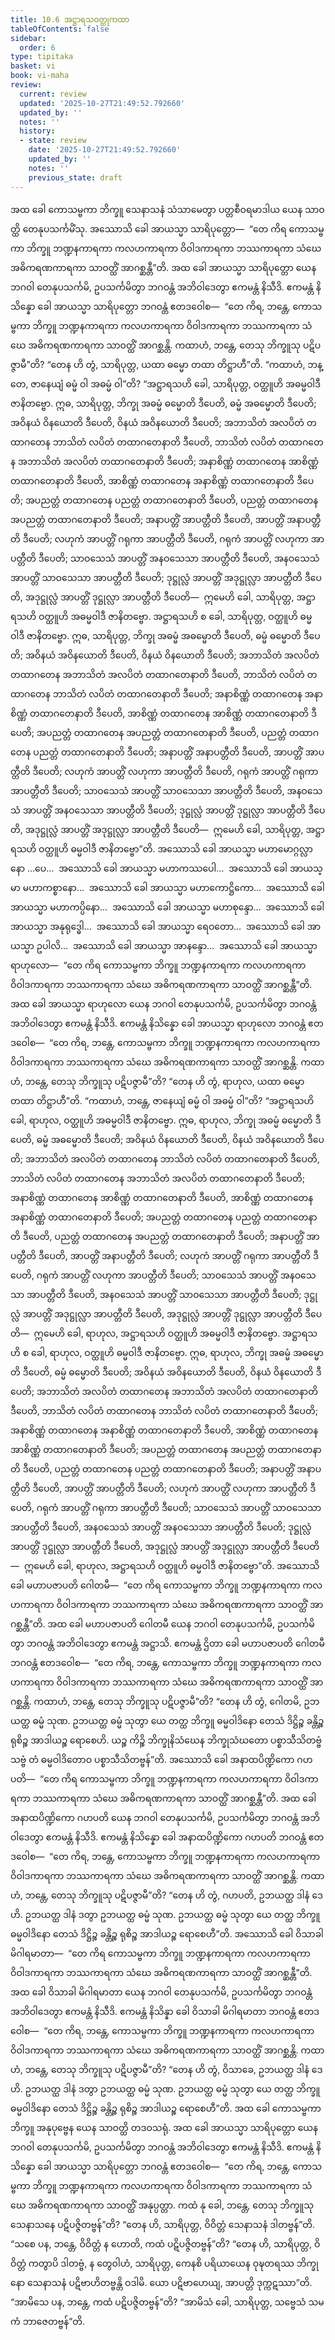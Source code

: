 ```yaml
---
title: 10.6 အဋ္ဌာရသဝတ္ထုကထာ
tableOfContents: false
sidebar:
  order: 6
type: tipitaka
basket: vi
book: vi-maha
review:
  current: review
  updated: '2025-10-27T21:49:52.792660'
  updated_by: ''
  notes: ''
  history:
  - state: review
    date: '2025-10-27T21:49:52.792660'
    updated_by: ''
    notes: ''
    previous_state: draft
---
```



<ReviewStatus review={frontmatter.review} showDetails={true} />

<HypothesisAnnotation frontmatter={frontmatter} />

<DynamicBreadcrumb />

<Division number="468" book="vi-maha" e="ch" v="3" p="501">

<Paragraph number="2003" book="vi-maha">
အထ ခေါ ကောသမ္ဗကာ ဘိက္ခူ သေနာသနံ သံသာမေတွာ ပတ္တစီဝရမာဒါယ ယေန သာဝတ္ထိ တေနုပသင်္ကမိံသု. အဿောသိ ခေါ အာယသ္မာ သာရိပုတ္တော—  “တေ ကိရ ကောသမ္ဗကာ ဘိက္ခူ ဘဏ္ဍနကာရကာ ကလဟကာရကာ ဝိဝါဒကာရကာ ဘဿကာရကာ သံဃေ အဓိကရဏကာရကာ သာဝတ္ထိံ အာဂစ္ဆန္တီ”တိ. အထ ခေါ အာယသ္မာ သာရိပုတ္တော ယေန ဘဂဝါ တေနုပသင်္ကမိ, ဥပသင်္ကမိတွာ ဘဂဝန္တံ အဘိဝါဒေတွာ ဧကမန္တံ နိသီဒိ. ဧကမန္တံ နိသိန္နော ခေါ အာယသ္မာ သာရိပုတ္တော ဘဂဝန္တံ ဧတဒဝေါစ—  “တေ ကိရ, ဘန္တေ, ကောသမ္ဗကာ ဘိက္ခူ ဘဏ္ဍနကာရကာ ကလဟကာရကာ ဝိဝါဒကာရကာ ဘဿကာရကာ သံဃေ အဓိကရဏကာရကာ သာဝတ္ထိံ အာဂစ္ဆန္တိ. ကထာဟံ, ဘန္တေ, တေသု ဘိက္ခူသု ပဋိပဇ္ဇာမီ”တိ? “တေန ဟိ တွံ, သာရိပုတ္တ, ယထာ ဓမ္မော တထာ တိဋ္ဌာဟီ”တိ. “ကထာဟံ, ဘန္တေ, ဇာနေယျံ ဓမ္မံ ဝါ အဓမ္မံ ဝါ”တိ?
</Paragraph>

<Paragraph number="2004" book="vi-maha">
“အဋ္ဌာရသဟိ ခေါ, သာရိပုတ္တ, ဝတ္ထူဟိ အဓမ္မဝါဒီ ဇာနိတဗ္ဗော. ဣဓ, သာရိပုတ္တ, ဘိက္ခု အဓမ္မံ ဓမ္မောတိ ဒီပေတိ, ဓမ္မံ အဓမ္မောတိ ဒီပေတိ; အဝိနယံ ဝိနယောတိ ဒီပေတိ, ဝိနယံ အဝိနယောတိ ဒီပေတိ; အဘာသိတံ အလပိတံ တထာဂတေန ဘာသိတံ လပိတံ တထာဂတေနာတိ ဒီပေတိ, ဘာသိတံ လပိတံ တထာဂတေန အဘာသိတံ အလပိတံ တထာဂတေနာတိ ဒီပေတိ; အနာစိဏ္ဏံ တထာဂတေန အာစိဏ္ဏံ တထာဂတေနာတိ ဒီပေတိ, အာစိဏ္ဏံ တထာဂတေန အနာစိဏ္ဏံ တထာဂတေနာတိ ဒီပေတိ; အပညတ္တံ တထာဂတေန ပညတ္တံ တထာဂတေနာတိ ဒီပေတိ, ပညတ္တံ တထာဂတေန အပညတ္တံ တထာဂတေနာတိ ဒီပေတိ; အနာပတ္တိံ အာပတ္တီတိ ဒီပေတိ, အာပတ္တိံ အနာပတ္တီတိ ဒီပေတိ; လဟုကံ အာပတ္တိံ ဂရုကာ အာပတ္တီတိ ဒီပေတိ, ဂရုကံ အာပတ္တိံ လဟုကာ အာပတ္တီတိ ဒီပေတိ; သာဝသေသံ အာပတ္တိံ အနဝသေသာ အာပတ္တီတိ ဒီပေတိ, အနဝသေသံ အာပတ္တိံ သာဝသေသာ အာပတ္တီတိ ဒီပေတိ; ဒုဋ္ဌုလ္လံ အာပတ္တိံ အဒုဋ္ဌုလ္လာ အာပတ္တီတိ ဒီပေတိ, အဒုဋ္ဌုလ္လံ အာပတ္တိံ ဒုဋ္ဌုလ္လာ အာပတ္တီတိ ဒီပေတိ—  ဣမေဟိ ခေါ, သာရိပုတ္တ, အဋ္ဌာရသဟိ ဝတ္ထူဟိ အဓမ္မဝါဒီ ဇာနိတဗ္ဗော.
</Paragraph>

<Paragraph number="2005" book="vi-maha">
အဋ္ဌာရသဟိ စ ခေါ, သာရိပုတ္တ, ဝတ္ထူဟိ ဓမ္မဝါဒီ ဇာနိတဗ္ဗော. ဣဓ, သာရိပုတ္တ, ဘိက္ခု အဓမ္မံ အဓမ္မောတိ ဒီပေတိ, ဓမ္မံ ဓမ္မောတိ ဒီပေတိ; အဝိနယံ အဝိနယောတိ ဒီပေတိ, ဝိနယံ ဝိနယောတိ ဒီပေတိ; အဘာသိတံ အလပိတံ တထာဂတေန အဘာသိတံ အလပိတံ တထာဂတေနာတိ ဒီပေတိ, ဘာသိတံ လပိတံ တထာဂတေန ဘာသိတံ လပိတံ တထာဂတေနာတိ ဒီပေတိ; အနာစိဏ္ဏံ တထာဂတေန အနာစိဏ္ဏံ တထာဂတေနာတိ ဒီပေတိ, အာစိဏ္ဏံ တထာဂတေန အာစိဏ္ဏံ တထာဂတေနာတိ ဒီပေတိ; အပညတ္တံ တထာဂတေန အပညတ္တံ တထာဂတေနာတိ ဒီပေတိ, ပညတ္တံ တထာဂတေန ပညတ္တံ တထာဂတေနာတိ ဒီပေတိ; အနာပတ္တိံ အနာပတ္တီတိ ဒီပေတိ, အာပတ္တိံ အာပတ္တီတိ ဒီပေတိ; လဟုကံ အာပတ္တိံ လဟုကာ အာပတ္တီတိ ဒီပေတိ, ဂရုကံ အာပတ္တိံ ဂရုကာ အာပတ္တီတိ ဒီပေတိ; သာဝသေသံ အာပတ္တိံ သာဝသေသာ အာပတ္တီတိ ဒီပေတိ, အနဝသေသံ အာပတ္တိံ အနဝသေသာ အာပတ္တီတိ ဒီပေတိ; ဒုဋ္ဌုလ္လံ အာပတ္တိံ ဒုဋ္ဌုလ္လာ အာပတ္တီတိ ဒီပေတိ, အဒုဋ္ဌုလ္လံ အာပတ္တိံ အဒုဋ္ဌုလ္လာ အာပတ္တီတိ ဒီပေတိ—  ဣမေဟိ ခေါ, သာရိပုတ္တ, အဋ္ဌာရသဟိ ဝတ္ထူဟိ ဓမ္မဝါဒီ ဇာနိတဗ္ဗော”တိ.
</Paragraph>

</Division>
<Division number="469" book="vi-maha" e="ch" v="3" p="502">

<Paragraph number="2006" book="vi-maha">
အဿောသိ ခေါ အာယသ္မာ မဟာမောဂ္ဂလ္လာနော …ပေ…  အဿောသိ ခေါ အာယသ္မာ မဟာကဿပေါ…  အဿောသိ ခေါ အာယသ္မာ မဟာကစ္စာနော…  အဿောသိ ခေါ အာယသ္မာ မဟာကောဋ္ဌိကော…  အဿောသိ ခေါ အာယသ္မာ မဟာကပ္ပိနော…  အဿောသိ ခေါ အာယသ္မာ မဟာစုန္ဒော…  အဿောသိ ခေါ အာယသ္မာ အနုရုဒ္ဓေါ…  အဿောသိ ခေါ အာယသ္မာ ရေဝတော…  အဿောသိ ခေါ အာယသ္မာ ဥပါလိ…  အဿောသိ ခေါ အာယသ္မာ အာနန္ဒော…  အဿောသိ ခေါ အာယသ္မာ ရာဟုလော—  “တေ ကိရ ကောသမ္ဗကာ ဘိက္ခူ ဘဏ္ဍနကာရကာ ကလဟကာရကာ ဝိဝါဒကာရကာ ဘဿကာရကာ သံဃေ အဓိကရဏကာရကာ သာဝတ္ထိံ အာဂစ္ဆန္တီ”တိ. အထ ခေါ အာယသ္မာ ရာဟုလော ယေန ဘဂဝါ တေနုပသင်္ကမိ, ဥပသင်္ကမိတွာ ဘဂဝန္တံ အဘိဝါဒေတွာ ဧကမန္တံ နိသီဒိ. ဧကမန္တံ နိသိန္နော ခေါ အာယသ္မာ ရာဟုလော ဘဂဝန္တံ ဧတဒဝေါစ—  “တေ ကိရ, ဘန္တေ, ကောသမ္ဗကာ ဘိက္ခူ ဘဏ္ဍနကာရကာ ကလဟကာရကာ ဝိဝါဒကာရကာ ဘဿကာရကာ သံဃေ အဓိကရဏကာရကာ သာဝတ္ထိံ အာဂစ္ဆန္တိ. ကထာဟံ, ဘန္တေ, တေသု ဘိက္ခူသု ပဋိပဇ္ဇာမီ”တိ? “တေန ဟိ တွံ, ရာဟုလ, ယထာ ဓမ္မော တထာ တိဋ္ဌာဟီ”တိ. “ကထာဟံ, ဘန္တေ, ဇာနေယျံ ဓမ္မံ ဝါ အဓမ္မံ ဝါ”တိ?
</Paragraph>

<Paragraph number="2007" book="vi-maha">
“အဋ္ဌာရသဟိ ခေါ, ရာဟုလ, ဝတ္ထူဟိ အဓမ္မဝါဒီ ဇာနိတဗ္ဗော. ဣဓ, ရာဟုလ, ဘိက္ခု အဓမ္မံ ဓမ္မောတိ ဒီပေတိ, ဓမ္မံ အဓမ္မောတိ ဒီပေတိ; အဝိနယံ ဝိနယောတိ ဒီပေတိ, ဝိနယံ အဝိနယောတိ ဒီပေတိ; အဘာသိတံ အလပိတံ တထာဂတေန ဘာသိတံ လပိတံ တထာဂတေနာတိ ဒီပေတိ, ဘာသိတံ လပိတံ တထာဂတေန အဘာသိတံ အလပိတံ တထာဂတေနာတိ ဒီပေတိ; အနာစိဏ္ဏံ တထာဂတေန အာစိဏ္ဏံ တထာဂတေနာတိ ဒီပေတိ, အာစိဏ္ဏံ တထာဂတေန အနာစိဏ္ဏံ တထာဂတေနာတိ ဒီပေတိ; အပညတ္တံ တထာဂတေန ပညတ္တံ တထာဂတေနာတိ ဒီပေတိ, ပညတ္တံ တထာဂတေန အပညတ္တံ တထာဂတေနာတိ ဒီပေတိ; အနာပတ္တိံ အာပတ္တီတိ ဒီပေတိ, အာပတ္တိံ အနာပတ္တီတိ ဒီပေတိ; လဟုကံ အာပတ္တိံ ဂရုကာ အာပတ္တီတိ ဒီပေတိ, ဂရုကံ အာပတ္တိံ လဟုကာ အာပတ္တီတိ ဒီပေတိ; သာဝသေသံ အာပတ္တိံ အနဝသေသာ အာပတ္တီတိ ဒီပေတိ, အနဝသေသံ အာပတ္တိံ သာဝသေသာ အာပတ္တီတိ ဒီပေတိ; ဒုဋ္ဌုလ္လံ အာပတ္တိံ အဒုဋ္ဌုလ္လာ အာပတ္တီတိ ဒီပေတိ, အဒုဋ္ဌုလ္လံ အာပတ္တိံ ဒုဋ္ဌုလ္လာ အာပတ္တီတိ ဒီပေတိ—  ဣမေဟိ ခေါ, ရာဟုလ, အဋ္ဌာရသဟိ ဝတ္ထူဟိ အဓမ္မဝါဒီ ဇာနိတဗ္ဗော.
</Paragraph>

<Paragraph number="2008" book="vi-maha">
အဋ္ဌာရသဟိ စ ခေါ, ရာဟုလ, ဝတ္ထူဟိ ဓမ္မဝါဒီ ဇာနိတဗ္ဗော. ဣဓ, ရာဟုလ, ဘိက္ခု အဓမ္မံ အဓမ္မောတိ ဒီပေတိ, ဓမ္မံ ဓမ္မောတိ ဒီပေတိ; အဝိနယံ အဝိနယောတိ ဒီပေတိ, ဝိနယံ ဝိနယောတိ ဒီပေတိ; အဘာသိတံ အလပိတံ တထာဂတေန အဘာသိတံ အလပိတံ တထာဂတေနာတိ ဒီပေတိ, ဘာသိတံ လပိတံ တထာဂတေန ဘာသိတံ လပိတံ တထာဂတေနာတိ ဒီပေတိ; အနာစိဏ္ဏံ တထာဂတေန အနာစိဏ္ဏံ တထာဂတေနာတိ ဒီပေတိ, အာစိဏ္ဏံ တထာဂတေန အာစိဏ္ဏံ တထာဂတေနာတိ ဒီပေတိ; အပညတ္တံ တထာဂတေန အပညတ္တံ တထာဂတေနာတိ ဒီပေတိ, ပညတ္တံ တထာဂတေန ပညတ္တံ တထာဂတေနာတိ ဒီပေတိ; အနာပတ္တိံ အနာပတ္တီတိ ဒီပေတိ, အာပတ္တိံ အာပတ္တီတိ ဒီပေတိ; လဟုကံ အာပတ္တိံ လဟုကာ အာပတ္တီတိ ဒီပေတိ, ဂရုကံ အာပတ္တိံ ဂရုကာ အာပတ္တီတိ ဒီပေတိ; သာဝသေသံ အာပတ္တိံ သာဝသေသာ အာပတ္တီတိ ဒီပေတိ, အနဝသေသံ အာပတ္တိံ အနဝသေသာ အာပတ္တီတိ ဒီပေတိ; ဒုဋ္ဌုလ္လံ အာပတ္တိံ ဒုဋ္ဌုလ္လာ အာပတ္တီတိ ဒီပေတိ, အဒုဋ္ဌုလ္လံ အာပတ္တိံ အဒုဋ္ဌုလ္လာ အာပတ္တီတိ ဒီပေတိ—  ဣမေဟိ ခေါ, ရာဟုလ, အဋ္ဌာရသဟိ ဝတ္ထူဟိ ဓမ္မဝါဒီ ဇာနိတဗ္ဗော”တိ.
</Paragraph>

</Division>
<Division number="470" book="vi-maha" e="ch" v="3" p="504">

<Paragraph number="2009" book="vi-maha">
အဿောသိ ခေါ မဟာပဇာပတိ ဂေါတမီ—  “တေ ကိရ ကောသမ္ဗကာ ဘိက္ခူ ဘဏ္ဍနကာရကာ ကလဟကာရကာ ဝိဝါဒကာရကာ ဘဿကာရကာ သံဃေ အဓိကရဏကာရကာ သာဝတ္ထိံ အာဂစ္ဆန္တီ”တိ. အထ ခေါ မဟာပဇာပတိ ဂေါတမီ ယေန ဘဂဝါ တေနုပသင်္ကမိ, ဥပသင်္ကမိတွာ ဘဂဝန္တံ အဘိဝါဒေတွာ ဧကမန္တံ အဋ္ဌာသိ. ဧကမန္တံ ဌိတာ ခေါ မဟာပဇာပတိ ဂေါတမီ ဘဂဝန္တံ ဧတဒဝေါစ—  “တေ ကိရ, ဘန္တေ, ကောသမ္ဗကာ ဘိက္ခူ ဘဏ္ဍနကာရကာ ကလဟကာရကာ ဝိဝါဒကာရကာ ဘဿကာရကာ သံဃေ အဓိကရဏကာရကာ သာဝတ္ထိံ အာဂစ္ဆန္တိ. ကထာဟံ, ဘန္တေ, တေသု ဘိက္ခူသု ပဋိပဇ္ဇာမီ”တိ? “တေန ဟိ တွံ, ဂေါတမိ, ဥဘယတ္ထ ဓမ္မံ သုဏ. ဥဘယတ္ထ ဓမ္မံ သုတွာ ယေ တတ္ထ ဘိက္ခူ ဓမ္မဝါဒိနော တေသံ ဒိဋ္ဌိဉ္စ ခန္တိဉ္စ ရုစိဉ္စ အာဒါယဉ္စ ရောစေဟိ. ယဉ္စ ကိဉ္စိ ဘိက္ခုနိသံဃေန ဘိက္ခုသံဃတော ပစ္စာသီသိတဗ္ဗံ သဗ္ဗံ တံ ဓမ္မဝါဒိတောဝ ပစ္စာသီသိတဗ္ဗန်”တိ.
</Paragraph>

</Division>
<Division number="471" book="vi-maha" e="ch" v="3" p="504">

<Paragraph number="2010" book="vi-maha">
အဿောသိ ခေါ အနာထပိဏ္ဍိကော ဂဟပတိ—  “တေ ကိရ ကောသမ္ဗကာ ဘိက္ခူ ဘဏ္ဍနကာရကာ ကလဟကာရကာ ဝိဝါဒကာရကာ ဘဿကာရကာ သံဃေ အဓိကရဏကာရကာ သာဝတ္ထိံ အာဂစ္ဆန္တီ”တိ. အထ ခေါ အနာထပိဏ္ဍိကော ဂဟပတိ ယေန ဘဂဝါ တေနုပသင်္ကမိ, ဥပသင်္ကမိတွာ ဘဂဝန္တံ အဘိဝါဒေတွာ ဧကမန္တံ နိသီဒိ. ဧကမန္တံ နိသိန္နော ခေါ အနာထပိဏ္ဍိကော ဂဟပတိ ဘဂဝန္တံ ဧတဒဝေါစ—  “တေ ကိရ, ဘန္တေ, ကောသမ္ဗကာ ဘိက္ခူ ဘဏ္ဍနကာရကာ ကလဟကာရကာ ဝိဝါဒကာရကာ ဘဿကာရကာ သံဃေ အဓိကရဏကာရကာ သာဝတ္ထိံ အာဂစ္ဆန္တိ. ကထာဟံ, ဘန္တေ, တေသု ဘိက္ခူသု ပဋိပဇ္ဇာမီ”တိ? “တေန ဟိ တွံ, ဂဟပတိ, ဥဘယတ္ထ ဒါနံ ဒေဟိ. ဥဘယတ္ထ ဒါနံ ဒတွာ ဥဘယတ္ထ ဓမ္မံ သုဏ. ဥဘယတ္ထ ဓမ္မံ သုတွာ ယေ တတ္ထ ဘိက္ခူ ဓမ္မဝါဒိနော တေသံ ဒိဋ္ဌိဉ္စ ခန္တိဉ္စ ရုစိဉ္စ အာဒါယဉ္စ ရောစေဟီ”တိ.
</Paragraph>

</Division>
<Division number="472" book="vi-maha" e="ch" v="3" p="505">

<Paragraph number="2011" book="vi-maha">
အဿောသိ ခေါ ဝိသာခါ မိဂါရမာတာ—  “တေ ကိရ ကောသမ္ဗကာ ဘိက္ခူ ဘဏ္ဍနကာရကာ ကလဟကာရကာ ဝိဝါဒကာရကာ ဘဿကာရကာ သံဃေ အဓိကရဏကာရကာ သာဝတ္ထိံ အာဂစ္ဆန္တီ”တိ. အထ ခေါ ဝိသာခါ မိဂါရမာတာ ယေန ဘဂဝါ တေနုပသင်္ကမိ, ဥပသင်္ကမိတွာ ဘဂဝန္တံ အဘိဝါဒေတွာ ဧကမန္တံ နိသီဒိ. ဧကမန္တံ နိသိန္နာ ခေါ ဝိသာခါ မိဂါရမာတာ ဘဂဝန္တံ ဧတဒဝေါစ—  “တေ ကိရ, ဘန္တေ, ကောသမ္ဗကာ ဘိက္ခူ ဘဏ္ဍနကာရကာ ကလဟကာရကာ ဝိဝါဒကာရကာ ဘဿကာရကာ သံဃေ အဓိကရဏကာရကာ သာဝတ္ထိံ အာဂစ္ဆန္တိ. ကထာဟံ, ဘန္တေ, တေသု ဘိက္ခူသု ပဋိပဇ္ဇာမီ”တိ? “တေန ဟိ တွံ, ဝိသာခေ, ဥဘယတ္ထ ဒါနံ ဒေဟိ. ဥဘယတ္ထ ဒါနံ ဒတွာ ဥဘယတ္ထ ဓမ္မံ သုဏ. ဥဘယတ္ထ ဓမ္မံ သုတွာ ယေ တတ္ထ ဘိက္ခူ ဓမ္မဝါဒိနော တေသံ ဒိဋ္ဌိဉ္စ ခန္တိဉ္စ ရုစိဉ္စ အာဒါယဉ္စ ရောစေဟီ”တိ.
</Paragraph>

</Division>
<Division number="473" book="vi-maha" e="ch" v="3" p="505">

<Paragraph number="2012" book="vi-maha">
အထ ခေါ ကောသမ္ဗကာ ဘိက္ခူ အနုပုဗ္ဗေန ယေန သာဝတ္ထိ တဒဝသရုံ. အထ ခေါ အာယသ္မာ သာရိပုတ္တော ယေန ဘဂဝါ တေနုပသင်္ကမိ, ဥပသင်္ကမိတွာ ဘဂဝန္တံ အဘိဝါဒေတွာ ဧကမန္တံ နိသီဒိ. ဧကမန္တံ နိသိန္နော ခေါ အာယသ္မာ သာရိပုတ္တော ဘဂဝန္တံ ဧတဒဝေါစ—  “တေ ကိရ, ဘန္တေ, ကောသမ္ဗကာ ဘိက္ခူ ဘဏ္ဍနကာရကာ ကလဟကာရကာ ဝိဝါဒကာရကာ ဘဿကာရကာ သံဃေ အဓိကရဏကာရကာ သာဝတ္ထိံ အနုပ္ပတ္တာ. ကထံ နု ခေါ, ဘန္တေ, တေသု ဘိက္ခူသု သေနာသနေ ပဋိပဇ္ဇိတဗ္ဗန်”တိ? “တေန ဟိ, သာရိပုတ္တ, ဝိဝိတ္တံ သေနာသနံ ဒါတဗ္ဗန်”တိ. “သစေ ပန, ဘန္တေ, ဝိဝိတ္တံ န ဟောတိ, ကထံ ပဋိပဇ္ဇိတဗ္ဗန်”တိ? “တေန ဟိ, သာရိပုတ္တ, ဝိဝိတ္တံ ကတွာပိ ဒါတဗ္ဗံ, န တွေဝါဟံ, သာရိပုတ္တ, ကေနစိ ပရိယာယေန ဝုဍ္ဎတရဿ ဘိက္ခုနော သေနာသနံ ပဋိဗာဟိတဗ္ဗန္တိ ဝဒါမိ. ယော ပဋိဗာဟေယျ, အာပတ္တိ ဒုက္ကဋဿာ”တိ.
</Paragraph>

<Paragraph number="2013" book="vi-maha">
“အာမိသေ ပန, ဘန္တေ, ကထံ ပဋိပဇ္ဇိတဗ္ဗန်”တိ? “အာမိသံ ခေါ, သာရိပုတ္တ, သဗ္ဗေသံ သမကံ ဘာဇေတဗ္ဗန်”တိ.
</Paragraph>
</Division>